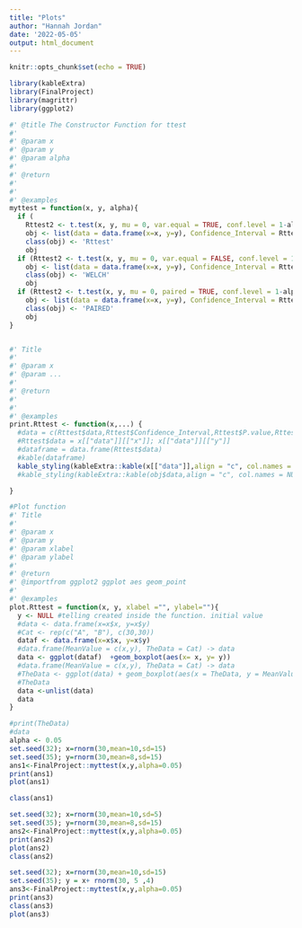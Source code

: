 ```yaml
---
title: "Plots"
author: "Hannah Jordan"
date: '2022-05-05'
output: html_document
---
```


```r
knitr::opts_chunk$set(echo = TRUE)
```
```r
library(kableExtra)
library(FinalProject)
library(magrittr)
library(ggplot2)

#' @title The Constructor Function for ttest
#'
#' @param x
#' @param y
#' @param alpha
#'
#' @return
#'
#'
#' @examples
myttest = function(x, y, alpha){
  if (
    Rttest2 <- t.test(x, y, mu = 0, var.equal = TRUE, conf.level = 1-alpha)) #Paired
    obj <- list(data = data.frame(x=x, y=y), Confidence_Interval = Rttest2$conf.int, P.value = Rttest2$p.value, Alpha = alpha)
    class(obj) <- 'Rttest'
    obj
  if (Rttest2 <- t.test(x, y, mu = 0, var.equal = FALSE, conf.level = 1-alpha))
    obj <- list(data = data.frame(x=x, y=y), Confidence_Interval = Rttest2$conf.int, P.value = Rttest2$p.value, Alpha = alpha)
    class(obj) <- 'WELCH'
    obj
  if (Rttest2 <- t.test(x, y, mu = 0, paired = TRUE, conf.level = 1-alpha))
    obj <- list(data = data.frame(x=x, y=y), Confidence_Interval = Rttest2$conf.int, P.value = Rttest2$p.value, Alpha = alpha)
    class(obj) <- 'PAIRED'
    obj
}


#' Title
#'
#' @param x
#' @param ...
#'
#' @return
#'
#'
#' @examples
print.Rttest <- function(x,...) {
  #data = c(Rttest$data,Rttest$Confidence_Interval,Rttest$P.value,Rttest$Alpha)
  #Rttest$data = x[["data"]][["x"]]; x[["data"]][["y"]]
  #dataframe = data.frame(Rttest$data)
  #kable(dataframe)
  kable_styling(kableExtra::kable(x[["data"]],align = "c", col.names = NULL))
  #kable_styling(kableExtra::kable(obj$data,align = "c", col.names = NULL))

}

#Plot function
#' Title
#'
#' @param x
#' @param y
#' @param xlabel
#' @param ylabel
#'
#' @return
#' @importfrom ggplot2 ggplot aes geom_point
#'
#' @examples
plot.Rttest = function(x, y, xlabel ="", ylabel=""){
  y <- NULL #telling created inside the function. initial value
  #data <- data.frame(x=x$x, y=x$y)
  #Cat <- rep(c("A", "B"), c(30,30))
  dataf <- data.frame(x=x$x, y=x$y)
  #data.frame(MeanValue = c(x,y), TheData = Cat) -> data
  data <- ggplot(dataf)  +geom_boxplot(aes(x= x, y= y))
  #data.frame(MeanValue = c(x,y), TheData = Cat) -> data
  #TheData <- ggplot(data) + geom_boxplot(aes(x = TheData, y = MeanValue, fill = TheData))
  #TheData
  data <-unlist(data)
  data
}

#print(TheData)
#data
alpha <- 0.05
set.seed(32); x=rnorm(30,mean=10,sd=15)
set.seed(35); y=rnorm(30,mean=8,sd=15)
ans1<-FinalProject::myttest(x,y,alpha=0.05)
print(ans1)
plot(ans1)

class(ans1)

set.seed(32); x=rnorm(30,mean=10,sd=5)
set.seed(35); y=rnorm(30,mean=8,sd=15)
ans2<-FinalProject::myttest(x,y,alpha=0.05)
print(ans2)
plot(ans2)
class(ans2)

set.seed(32); x=rnorm(30,mean=10,sd=15)
set.seed(35); y = x+ rnorm(30, 5 ,4)
ans3<-FinalProject::myttest(x,y,alpha=0.05)
print(ans3)
class(ans3)
plot(ans3)






```

